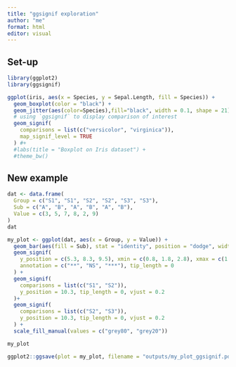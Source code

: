 ```yaml
---
title: "ggsignif exploration"
author: "me"
format: html
editor: visual
---
```


## Set-up

```r
library(ggplot2)
library(ggsignif)
```

```r
ggplot(iris, aes(x = Species, y = Sepal.Length, fill = Species)) +
  geom_boxplot(color = "black") +
  geom_jitter(aes(color=Species),fill="black", width = 0.1, shape = 21) +
  # using `ggsignif` to display comparison of interest
  geom_signif(
    comparisons = list(c("versicolor", "virginica")),
    map_signif_level = TRUE
  ) #+
  #labs(title = "Boxplot on Iris dataset") +
  #theme_bw()
```

## New example

```r
dat <- data.frame(
  Group = c("S1", "S1", "S2", "S2", "S3", "S3"),
  Sub = c("A", "B", "A", "B", "A", "B"),
  Value = c(3, 5, 7, 8, 2, 9)
)
dat
```

```r
my_plot <- ggplot(dat, aes(x = Group, y = Value)) +
  geom_bar(aes(fill = Sub), stat = "identity", position = "dodge", width = .5) +
  geom_signif(
    y_position = c(5.3, 8.3, 9.5), xmin = c(0.8, 1.8, 2.8), xmax = c(1.2, 2.2, 3.2),
    annotation = c("**", "NS", "***"), tip_length = 0
  ) +
  geom_signif(
    comparisons = list(c("S1", "S2")),
    y_position = 10.3, tip_length = 0, vjust = 0.2
  )+
  geom_signif(
    comparisons = list(c("S2", "S3")),
    y_position = 10.3, tip_length = 0, vjust = 0.2
  ) +
  scale_fill_manual(values = c("grey80", "grey20"))

my_plot
```

```r
ggplot2::ggsave(plot = my_plot, filename = "outputs/my_plot_ggsignif.pdf", width = 15, height = 3)
```
